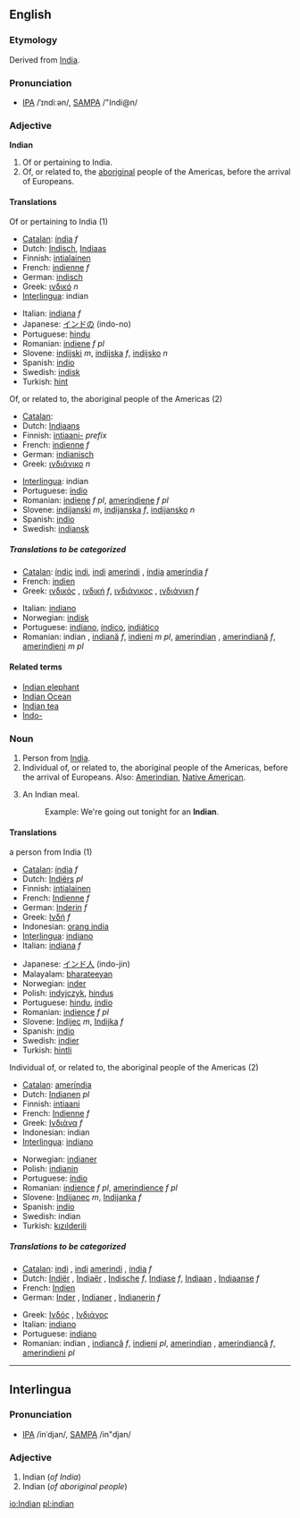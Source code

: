 ==English==

{{rank|prepared|support|bit|824|Indian|produce|drawn|field}}

===Etymology===
Derived from [[India]].

===Pronunciation===
*[[w:IPA|IPA]] /ˈɪndiːən/, [[w:SAMPA|SAMPA]] /"Indi@n/

===Adjective===
'''Indian'''

#Of or pertaining to India.
#Of, or related to, the [[aboriginal]] people of the Americas, before the arrival of Europeans.

====Translations====
;Of or pertaining to India (1)
{{top}}
*[[Catalan]]: [[índia]] ''f''
*Dutch: [[Indisch]], [[Indiaas]]
*Finnish: [[intialainen]]
*French: [[indienne]] ''f''
*German: [[indisch]]
*Greek: [[ινδικό]] ''n''
*[[Interlingua]]: indian
{{mid}}
*Italian: [[indiana]] ''f''
*Japanese: [[インドの]] (indo-no)
*Portuguese: [[hindu]]
*Romanian: [[indiene]] ''f pl''
*Slovene: [[indijski]] ''m'', [[indijska]] ''f'', [[indijsko]] ''n''
*Spanish: [[indio]]
*Swedish: [[indisk]]
*Turkish: [[hint]]
{{bottom}}

;Of, or related to, the aboriginal people of the Americas (2)
{{top}}
*[[Catalan]]: 
*Dutch: [[Indiaans]]
*Finnish: [[intiaani-]] ''prefix''
*French: [[indienne]] ''f''
*German: [[indianisch]]
*Greek: [[ινδιάνικο]] ''n''
{{mid}}
*[[Interlingua]]: indian
*Portuguese: [[índio]]
*Romanian: [[indiene]] ''f pl'', [[amerindiene]] ''f pl''
*Slovene: [[indijanski]] ''m'', [[indijanska]] ''f'', [[indijansko]] ''n''
*Spanish: [[indio]]
*Swedish: [[indiansk]]
{{bottom}}

=====Translations to be categorized=====
{{checktrans}}
{{top}}
*[[Catalan]]: [[índic]] [[indi]], [[indi]] [[amerindi]] {{m}}, [[índia]] [[ameríndia]] ''f''
*French: [[indien]] {{m}}
*Greek: [[ινδικός]] {{m}}, [[ινδική]] ''f'', [[ινδιάνικος]] {{m}}, [[ινδιάνικη]] ''f''
{{mid}}
*Italian: [[indiano]] {{m}}
*Norwegian: [[indisk]]
*Portuguese: [[indiano]], [[índico]], [[indiático]]
*Romanian: indian {{m}}, [[indiană]] ''f'', [[indieni]] ''m pl'', [[amerindian]] {{m}}, [[amerindiană]] ''f'', [[amerindieni]] ''m pl''
{{bottom}}

====Related terms====
*[[Indian elephant]]
*[[Indian Ocean]]
*[[Indian tea]]
*[[Indo-]]

===Noun===
{{en-noun-reg}}

#Person from [[India]].
#Individual of, or related to, the aboriginal people of the Americas, before the arrival of Europeans. Also: [[Amerindian]], [[Native American]].
# {{UK}} An Indian meal.
#:Example:  We're going out tonight for an '''Indian'''.

====Translations====
;a person from India (1)
{{top}}
*[[Catalan]]: [[índia]] ''f''
*Dutch: [[Indiërs]] ''pl''
*Finnish: [[intialainen]]
*French: [[Indienne]] ''f''
*German: [[Inderin]] ''f''
*Greek: [[Ινδή]] ''f''
*Indonesian: [[orang india]]
*[[Interlingua]]: [[indiano]]
*Italian: [[indiana]] ''f''
{{mid}}
*Japanese: [[インド人]] (indo-jin)
*Malayalam: [[bharateeyan]]
*Norwegian: [[inder]] {{m}}
*Polish: [[indyjczyk]], [[hindus]]
*Portuguese: [[hindu]], [[índio]]
*Romanian: [[indience]] ''f pl''
*Slovene: [[Indijec]] ''m'', [[Indijka]] ''f''
*Spanish: [[indio]]
*Swedish: [[indier]]
*Turkish: [[hintli]]
{{bottom}}

;Individual of, or related to, the aboriginal people of the Americas (2)
{{top}}
*[[Catalan]]: [[ameríndia]]
*Dutch: [[Indianen]] ''pl''
*Finnish: [[intiaani]]
*French: [[Indienne]] ''f''
*Greek: [[Ινδιάνα]] ''f''
*Indonesian: indian
*[[Interlingua]]: [[indiano]]
{{mid}}
*Norwegian: [[indianer]] {{m}}
*Polish: [[indianin]]
*Portuguese: [[índio]]
*Romanian: [[indience]] ''f pl'', [[amerindience]] ''f pl''
*Slovene: [[Indijanec]] ''m'', [[Indijanka]] ''f''
*Spanish: [[indio]]
*Swedish: indian
*Turkish: [[kızılderili]]
{{bottom}}

=====Translations to be categorized=====
{{checktrans}}
{{top}}
*[[Catalan]]: [[indi]] {{m}}, [[indi]] [[amerindi]] {{m}}, [[índia]] ''f''
*Dutch: [[Indiër]] {{m}}, [[Indiaër]] {{obsolete}} {{m}}, [[Indische]] ''f'', [[Indiase]] {{obsolete}} ''f'', [[Indiaan]] {{m}}, [[Indiaanse]] ''f''
*French: [[Indien]] {{m}}
*German: [[Inder]] {{m}}, [[Indianer]] {{m}}, [[Indianerin]] ''f''
{{mid}}
*Greek: [[Ινδός]] {{m}}, [[Ινδιάνος]] {{m}}
*Italian: [[indiano]] {{m}}
*Portuguese: [[indiano]]
*Romanian: indian {{m}}, [[indiancă]] ''f'', [[indieni]] {{m}} ''pl'', [[amerindian]] {{m}}, [[amerindiancă]] ''f'', [[amerindieni]] {{m}} ''pl''
{{bottom}}

----

==Interlingua==
===Pronunciation===
*[[w:IPA|IPA]] /inˈdjan/, [[w:SAMPA|SAMPA]] /in"djan/

===Adjective===

#Indian (''of India'')
#Indian (''of aboriginal people'')

[[io:Indian]]
[[pl:indian]]